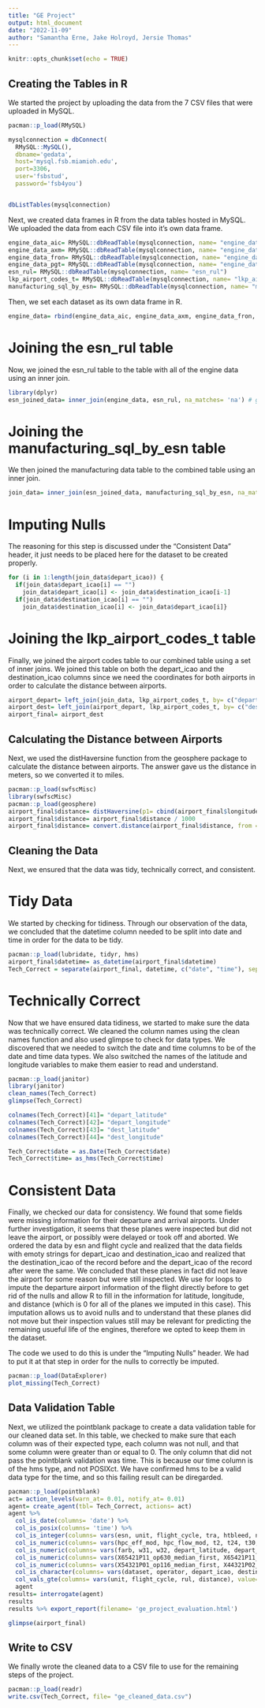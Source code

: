 ```yaml
---
title: "GE Project"
output: html_document
date: "2022-11-09"
author: "Samantha Erne, Jake Holroyd, Jersie Thomas"
---
```


```r
knitr::opts_chunk$set(echo = TRUE)
```

## Creating the Tables in R

We started the project by uploading the data from the 7 CSV files that were uploaded in MySQL. 

```r
pacman::p_load(RMySQL)

mysqlconnection = dbConnect(
  RMySQL::MySQL(),
  dbname='gedata',
  host='mysql.fsb.miamioh.edu',
  port=3306,
  user='fsbstud',
  password='fsb4you')


dbListTables(mysqlconnection)
```

Next, we created data frames in R from the data tables hosted in MySQL. We uploaded the data from each CSV file into it's own data frame. 

```r
engine_data_aic= RMySQL::dbReadTable(mysqlconnection, name= "engine_data_aic")
engine_data_axm= RMySQL::dbReadTable(mysqlconnection, name= "engine_data_axm")
engine_data_fron= RMySQL::dbReadTable(mysqlconnection, name= "engine_data_fron")
engine_data_pgt= RMySQL::dbReadTable(mysqlconnection, name= "engine_data_pgt")
esn_rul= RMySQL::dbReadTable(mysqlconnection, name= "esn_rul")
lkp_airport_codes_t= RMySQL::dbReadTable(mysqlconnection, name= "lkp_airport_codes_t")
manufacturing_sql_by_esn= RMySQL::dbReadTable(mysqlconnection, name= "manufacturing_sql_by_esn")
```

Then, we set each dataset as its own data frame in R. 

```r
engine_data= rbind(engine_data_aic, engine_data_axm, engine_data_fron, engine_data_pgt)
```

# Joining the esn_rul table
Now, we joined the esn_rul table to the table with all of the engine data using an inner join. 

```r
library(dplyr)
esn_joined_data= inner_join(engine_data, esn_rul, na_matches= 'na') # gives only training data
```

# Joining the manufacturing_sql_by_esn table
We then joined the manufacturing data table to the combined table using an inner join. 

```r
join_data= inner_join(esn_joined_data, manufacturing_sql_by_esn, na_matches= 'na') 
```

# Imputing Nulls

The reasoning for this step is discussed under the "Consistent Data" header, it just needs to be placed here for the dataset to be created properly. 


```r
for (i in 1:length(join_data$depart_icao)) {
  if(join_data$depart_icao[i] == "")
    join_data$depart_icao[i] <- join_data$destination_icao[i-1]
  if(join_data$destination_icao[i] == "")
    join_data$destination_icao[i] <- join_data$depart_icao[i]}
```


# Joining the lkp_airport_codes_t table
Finally, we joined the airport codes table to our combined table using a set of inner joins. We joined this table on both the depart_icao and the destination_icao columns since we need the coordinates for both airports in order to calculate the distance between airports.

```r
airport_depart= left_join(join_data, lkp_airport_codes_t, by= c("depart_icao"= "airport_icao"))
airport_dest= left_join(airport_depart, lkp_airport_codes_t, by= c("destination_icao"= "airport_icao"))
airport_final= airport_dest
```

## Calculating the Distance between Airports
Next, we used the distHaversine function from the geosphere package to calculate the distance between airports. The answer gave us the distance in meters, so we converted it to miles.

```r
pacman::p_load(swfscMisc)
library(swfscMisc)
pacman::p_load(geosphere)
airport_final$distance= distHaversine(p1= cbind(airport_final$longitude.x, airport_final$latitude.x), p2= cbind(airport_final$longitude.y, airport_final$latitude.y))
airport_final$distance= airport_final$distance / 1000
airport_final$distance= convert.distance(airport_final$distance, from = "km", to = "mi")
```

## Cleaning the Data

Next, we ensured that the data was tidy, technically correct, and consistent. 

# Tidy Data

We started by checking for tidiness. Through our observation of the data, we concluded that the datetime column needed to be split into date and time in order for the data to be tidy. 

```r
pacman::p_load(lubridate, tidyr, hms)
airport_final$datetime= as_datetime(airport_final$datetime)
Tech_Correct = separate(airport_final, datetime, c("date", "time"), sep = ' ')
```

# Technically Correct

Now that we have ensured data tidiness, we started to make sure the data was technically correct. We cleaned the column names using the clean names function and also used glimpse to check for data types. We discovered that we needed to switch the date and time columns to be of the date and time data types. We also switched the names of the latitude and longitude variables to make them easier to read and understand. 

```r
pacman::p_load(janitor)
library(janitor)
clean_names(Tech_Correct)
glimpse(Tech_Correct)

colnames(Tech_Correct)[41]= "depart_latitude"
colnames(Tech_Correct)[42]= "depart_longitude"
colnames(Tech_Correct)[43]= "dest_latitude"
colnames(Tech_Correct)[44]= "dest_longitude"

Tech_Correct$date = as.Date(Tech_Correct$date)
Tech_Correct$time= as_hms(Tech_Correct$time)
```

# Consistent Data

Finally, we checked our data for consistency. We found that some fields were missing information for their departure and arrival airports. Under further investigation, it seems that these planes were inspected but did not leave the airport, or possibly were delayed or took off and aborted. We ordered the data by esn and flight cycle and realized that the data fields with emoty strings for depart_icao and destination_icao and realized that the destination_icao of the record before and the depart_icao of the record after were the same. We concluded that these planes in fact did not leave the airport for some reason but were still inspected. We use for loops to impute the departure airport information of the flight directly before to get rid of the nulls and allow R to fill in the information for latitude, longitude, and distance (which is 0 for all of the planes we imputed in this case). This imputation allows us to avoid nulls and to understand that these planes did not move but their inspection values still may be relevant for predicting the remaining usueful life of the engines, therefore we opted to keep them in the dataset. 

The code we used to do this is under the "Imputing Nulls" header. We had to put it at that step in order for the nulls to correctly be imputed. 

```r
pacman::p_load(DataExplorer)
plot_missing(Tech_Correct)
```

## Data Validation Table

Next, we utilized the pointblank package to create a data validation table for our cleaned data set. In this table, we checked to make sure that each column was of their expected type, each column was not null, and that some column were greater than or equal to 0. The only column that did not pass the pointblank validation was time. This is because our time column is of the hms type, and not POSIXct. We have confirmed hms to be a valid data type for the time, and so this failing result can be diregarded. 

```r
pacman::p_load(pointblank)
act= action_levels(warn_at= 0.01, notify_at= 0.01)
agent= create_agent(tbl= Tech_Correct, actions= act)
agent %>%
  col_is_date(columns= 'date') %>% 
  col_is_posix(columns= 'time') %>% 
  col_is_integer(columns= vars(esn, unit, flight_cycle, tra, htbleed, nf_dmd, pcnfr_dmd, rul)) %>% 
  col_is_numeric(columns= vars(hpc_eff_mod, hpc_flow_mod, t2, t24, t30, t50, p2, p15, p30, nf, nc, epr, ps30, phi, nrf, nrc, bpr)) %>% 
  col_is_numeric(columns= vars(farb, w31, w32, depart_latitude, depart_longitude, dest_latitude, dest_longitude, distance)) %>%
  col_is_numeric(columns= vars(X65421P11_op630_median_first, X65421P11_op232_median_first,X54321P01_op220_median_first)) %>%
  col_is_numeric(columns= vars(X54321P01_op116_median_first, X44321P02_op420_median_first, X44321P02_op016_median_first)) %>% 
  col_is_character(columns= vars(dataset, operator, depart_icao, destination_icao)) %>%
  col_vals_gte(columns= vars(unit, flight_cycle, rul, distance), value= 0) -> 
  agent 
results= interrogate(agent)
results
results %>% export_report(filename= 'ge_project_evaluation.html')

glimpse(airport_final)
```

## Write to CSV

We finally wrote the cleaned data to a CSV file to use for the remaining steps of the project. 

```r
pacman::p_load(readr)
write.csv(Tech_Correct, file= "ge_cleaned_data.csv")
```



